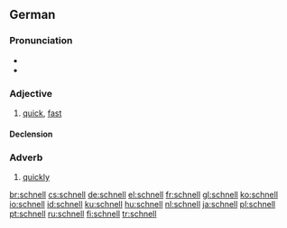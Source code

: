 ==German==

===Pronunciation===
*{{IPA|/ʃnɛl/|lang=de}}
*{{audio|De-at-schnell.ogg|audio (Austria)}}

===Adjective===
{{de-adj|comparative=schneller|superlative=schnellsten}}

# [[quick]], [[fast]]

====Declension====
{{de-decl-adj|schnell|schneller|schnellst}}

===Adverb===
{{de-adv}}

# [[quickly]]

[[br:schnell]]
[[cs:schnell]]
[[de:schnell]]
[[el:schnell]]
[[fr:schnell]]
[[gl:schnell]]
[[ko:schnell]]
[[io:schnell]]
[[id:schnell]]
[[ku:schnell]]
[[hu:schnell]]
[[nl:schnell]]
[[ja:schnell]]
[[pl:schnell]]
[[pt:schnell]]
[[ru:schnell]]
[[fi:schnell]]
[[tr:schnell]]